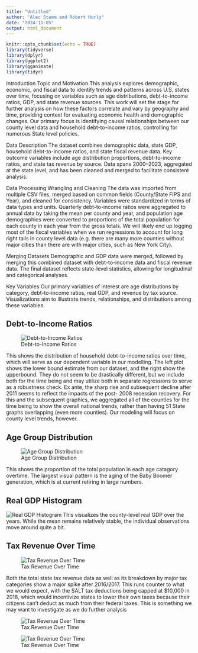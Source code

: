 ```yaml
---
title: "Untitled"
author: "Alec Stamm and Robert Hurly"
date: "2024-11-05"
output: html_document
---
```


```r
knitr::opts_chunk$set(echo = TRUE)
library(tidyverse)
library(dplyr)
library(ggplot2)
library(gganimate)
library(tidyr)
```

Introduction
Topic and Motivation
This analysis explores demographic, economic, and fiscal data to identify trends and patterns across U.S. states over time, focusing on variables such as age distributions, debt-to-income ratios, GDP, and state revenue sources. This work will set the stage for further analysis on how these factors correlate and vary by geography and time, providing context for evaluating economic health and demographic changes. Our primary focus is identifying causal relationships between our county level data and household debt-to-income ratios, controlling for numerous State level policies.

Data Description
The dataset combines demographic data, state GDP, household debt-to-income ratios, and state fiscal revenue data. Key outcome variables include age distribution proportions, debt-to-income ratios, and state tax revenue by source. Data spans 2000–2023, aggregated at the state level, and has been cleaned and merged to facilitate consistent analysis.

Data Processing
Wrangling and Cleaning
The data was imported from multiple CSV files, merged based on common fields (County/State FIPS and Year), and cleaned for consistency. Variables were standardized in terms of data types and units. Quarterly debt-to-income ratios were aggregated to annual data by taking the mean per county and year, and population age demographics were converted to proportions of the total population for each county in each year from the gross totals. We will likely end up logging most of the fiscal variables when we run regressions to account for long right tails in county level data (e.g. there are many more counties without major cities than there are with major cities, such as New York City).

Merging Datasets
Demographic and GDP data were merged, followed by merging this combined dataset with debt-to-income data and fiscal revenue data. The final dataset reflects state-level statistics, allowing for longitudinal and categorical analyses.


Key Variables
Our primary variables of interest are age distributions by category, debt-to-income ratios, real GDP, and revenue by tax source. Visualizations aim to illustrate trends, relationships, and distributions among these variables.

## Debt-to-Income Ratios

![Debt-to-Income Ratios](Visualizations\debt_to_income_distribution_animation.gif)

This shows the distribution of household debt-to-income ratios over time, which will serve as our dependent variable in our modelling. The left plot shows the lower bound estimate from our dataset, and the right show the upperbound. They do not seem to be drastically different, but we include both for the time being and may utilize both in separate regressions to serve as a robustness check. Ex ante, the sharp rise and subsequent decline after 2011 seems to reflect the impacts of the post- 2008 recession recovery. For this and the subsequent graphics, we aggregated all of the counties for the time being to show the overall national trends, rather than having 51 State graphs overlapping (even more counties). Our modeling will focus on county level trends, however. 

## Age Group Distribution

![Age Group Distribution](Visualizations\age_proportion_distribution_animation.gif)

This shows the proportion of the total population in each age catagory overtime. The largest visual pattern is the aging of the Baby Boomer generation, which is at current retiring in large numbers. 

## Real GDP Histogram

![Real GDP Histogram](Visualizations\real_gdp_distribution_animation.gif)
This visualizes the county-level real GDP over the years. While the mean remains relatively stable, the individual observations move around quite a bit. 

## Tax Revenue Over Time

![Tax Revenue Over Time](Visualizations\StateTaxRevenueOverTime.jpeg)

Both the total state tax revenue data as well as its breakdown by major tax categories show a major spike after 2016/2017. This runs counter to what we would expect, with the SALT tax deductions being capped at $10,000 in 2018, which would incentivize states to lower their own taxes because their citizens can't deduct as much from their federal taxes. This is something we may want to investigate as we do further analysis

![Tax Revenue Over Time](Visualizations\StateTaxRevenueOverTimebySource.jpeg)

![Tax Revenue Over Time](Visualizations\retirement_heatmap.jpeg)
